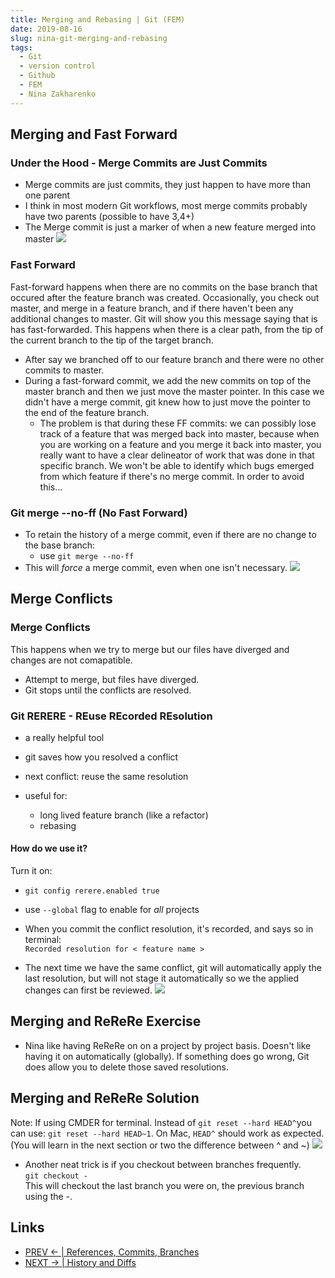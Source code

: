 ```yaml
---
title: Merging and Rebasing | Git (FEM)
date: 2019-08-16
slug: nina-git-merging-and-rebasing
tags:
  - Git
  - version control
  - Github
  - FEM
  - Nina Zakharenko
---
```


## Merging and Fast Forward
### Under the Hood - Merge Commits are Just Commits
- Merge commits are just commits, they just happen to have more than one parent
- I think in most modern Git workflows, most merge commits probably have two parents (possible to have 3,4+)
- The Merge commit is just a marker of when a new feature merged into master
![](https://user-images.githubusercontent.com/5563119/63645157-bda6a380-c6ac-11e9-8898-7de974c5ca20.png)

### Fast Forward
Fast-forward happens when there are no commits on the base branch that occured after the feature branch was created.
Occasionally, you check out master, and merge in a feature branch, and if there haven't been any additional changes to master. Git will show you this message saying that is has fast-forwarded. This happens when there is a clear path, from the tip of the current branch to the tip of the target branch.
- After say we branched off to our feature branch and there were no other commits to master. 
- During a fast-forward commit, we add the new commits on top of the master branch and then we just move the master pointer. In this case we didn't have a merge commit, git knew how to just move the pointer to the end of the feature branch.
    - The problem is that during these FF commits: we can possibly lose track of a feature that was merged back into master, because when you are working on a feature and you merge it back into master, you really want to have a clear delineator of work that was done in that specific branch. We won't be able to identify which bugs emerged from which feature if there's no merge commit. In order to avoid this...

### Git merge --no-ff (No Fast Forward)
- To retain the history of a merge commit, even if there are no change to the base branch:
    - use `git merge --no-ff`
- This will _force_ a merge commit, even when one isn't necessary.
![](https://user-images.githubusercontent.com/5563119/63645222-440fb500-c6ae-11e9-9df5-52d1722af55a.png)

## Merge Conflicts
### Merge Conflicts
This happens when we try to merge but our files have diverged and changes are not comapatible.
- Attempt to merge, but files have diverged.
- Git stops until the conflicts are resolved.

### Git RERERE - REuse REcorded REsolution
- a really helpful tool  
- git saves how you resolved a conflict
- next conflict: reuse the same resolution

- useful for:
    - long lived feature branch (like a refactor)
    - rebasing
#### How do we use it? 
Turn it on:
- `git config rerere.enabled true`
- use `--global` flag to enable for _all_ projects

- When you commit the conflict resolution, it's recorded, and says so in terminal:  
`Recorded resolution for < feature name >`

- The next time we have the same conflict, git will automatically apply the last resolution, but will not stage it automatically so we the applied changes can first be reviewed.
![](https://user-images.githubusercontent.com/5563119/63650738-e6f21e80-c702-11e9-95f3-52689e3ec1ed.png)

## Merging and ReReRe Exercise
- Nina like having ReReRe on on a project by project basis. Doesn't like having it on automatically (globally). If something does go wrong, Git does allow you to delete those saved resolutions.

## Merging and ReReRe Solution
Note: If using CMDER for terminal. Instead of `git reset --hard HEAD^`you can use: `git reset --hard HEAD~1`. On Mac, `HEAD^` should work as expected. (You will learn in the next section or two the difference between ^ and ~)
![](https://user-images.githubusercontent.com/5563119/63693243-65fd5a80-c7c8-11e9-8334-36e668760435.png)
- Another neat trick is if you checkout between branches frequently.  
`git checkout -`  
This will checkout the last branch you were on, the previous branch using the -.

## Links 
- [PREV ← | References, Commits, Branches](/nina-git-references-commits-branches)
- [NEXT → | History and Diffs](/nina-git-history-and-diffs)